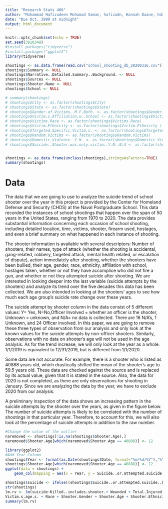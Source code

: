 ---
title: "Research Stats 406"
author: "Muhammad Hafizudeen Mohamad Saman, hafizudn, Hannah Daane, hdaane"
date: "Due Oct. 3999 at midnight"
output: html_document
---

```{r setup, include=FALSE}
knitr::opts_chunk$set(echo = TRUE)
set.seed(3910349)
#install.packages("tidyverse")
#install.packages("ggplot2")
library(tidyverse)
```

```{r}
shootings <- as.data.frame(read.csv("school_shooting_db_20200316.csv"))
shootings$Summary <- NULL
shootings$Narrative..Detailed.Summary..Background. <- NULL
shootings$Sources <- NULL
shootings$Shooter.Name <- NULL
shootings$School <- NULL

# summary(shootings)
# shootings$City <- as.factor(shootings$City)
# shootings$State <- as.factor(shootings$State)
# shootings$Gender.of.Victims..M.F.Both. <- as.factor(shootings$Gender.of.Victims..M.F.Both.)
# shootings$Victim.s.Affiliation.w..School <- as.factor(shootings$Victim.s.Affiliation.w..School)
# shootings$Victims.Race <- as.factor(shootings$Victims.Race)
# shootings$Victim.Ethnicity <- as.factor(shootings$Victim.Ethnicity )
# shootings$Targeted.Specific.Victim.s. <- as.factor(shootings$Targeted.Specific.Victim.s.)
# shootings$Random.Victims <- as.factor(shootings$Random.Victims)
# shootings$Domestic.Violence..Y.N. <- as.factor(shootings$Domestic.Violence..Y.N.)
# shootings$Suicide..Shooter.was.only.victim..Y.N..N.A <- as.factor(shootings$Suicide..Shooter.was.only.victim..Y.N..N.A)


shootings <- as.data.frame(unclass(shootings),stringsAsFactors=TRUE)
summary(shootings)   
```
# Data

The data that we are going to use to analyze the suicide trend of school shooter over the year in this project is provided by the Center for Homeland Defense and Security (CHDS) at the Naval Postgraduate School. This data recorded the instances of school shootings that happen over the span of 50 years in the United States, ranging from 1970 to 2020. The data provides substantial information concerning each occasion of school shooting, including detailed location, time, victims, shooter, firearm used, hostages, and even a brief summary on what happened in each instance of shooting. 

The shooter information is available with several descriptors: Number of shooters, their names, type of attack (whether the shooting is accidental, gang-related, robbery, targeted attack, mental health related, or escalation of dispute), action immediately after shooting, whether the shooters have been bullied, their age, gender, race, ethnicity, affiliation with school, hostages taken, whether or not they have accomplice who did not fire a gun, and whether or not they attempted suicide after shooting. We are interested in looking deeper into the last variable (suicide attempts by the shooters) and analyze its trend over the five decades this data has been collected. We are also intended in looking at the shooters' ages to see how much each age group's suicide rate change over these years.

The suicide attempt by shooter column in the data consist of 5 different values: Y= Yes, N=No,Officer Involved = whether an officer is the shooter, Unknown = unknown, and N/A= no data is collected. There are 16 N/A's, 1 Unknown, and 24 Officer involved. In this paper, we are going to remove these three types of observation from our analysis and only look at the known values for the suicide attempts by non-officer shooters. Similarly, observations with no data on shooter's age will not be used in the age analysis. As for the trend increase, we will only look at the year as a whole. 1/1/2019 is equivalent to 12/31/2019, but is different from 1/1/2020.

Some data are not accurate. For example, there is a shooter who is listed as 40888 years old, which drastically shifted the mean of the shooter's age to 59.5 years old. These data are checked against the source and is replaced by its actual value, given that it is stated in the source. Also, the data for 2020 is not completed, as there are only observations for shooting in January. Since we are analyzing the data by the year, we have to exclude 2020 from our analysis.

A preliminary inspection of the data shows an increasing pattern in the suicide attempts by the shooter over the years, as given in the figure below. The number of suicide attempts is likely to be correlated with the number of shootings in that particular year. Therefore, to account for this, we will also look at the percentage of suicide attempts in addition to the raw number.
```{r}
#Change the value of the outlier
naremoved <- shootings[!is.na(shootings$Shooter.Age),]
naremoved$Shooter.Age[which(naremoved$Shooter.Age == 40888)] <- 12

library(ggplot2)
#Add Year Column
shootings$Year <- format(as.Date(shootings$Date, format="%m/%d/%Y"),"%Y")
shootings$Shooter.Age[which(naremoved$Shooter.Age == 40888)] <- 12
ggplot(data = shootings) +
    geom_col(mapping = aes(x = Year, y = Suicide..or.attempted.suicide..by.Shooter..Y.N.)) + ylab("Number of Suicide Attempts")
```

```{r}
shootings$suicide <- ifelse((shootings$Suicide..or.attempted.suicide..by.Shooter..Y.N. == 'Y'), TRUE, FALSE)
str(shootings)
lm.rv <- lm(suicide~Killed..includes.shooter.+ Wounded + Total.Injured.Killed.Victims +
Victim.s.age.s. + Race + Shooter.Gender + Shooter.Age + Shooter.Ethnicity + Shooter.s.Affiliation.with.School, data = shootings)
summary(lm.rv)
```
